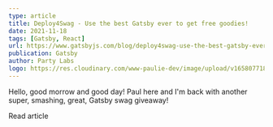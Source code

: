 ```yaml
---
type: article
title: Deploy4Swag - Use the best Gatsby ever to get free goodies!
date: 2021-11-18
tags: [Gatsby, React]
url: https://www.gatsbyjs.com/blog/deploy4swag-use-the-best-gatsby-ever-to-get-free-goodies
publication: Gatsby
author: Party Labs
logo: https://res.cloudinary.com/www-paulie-dev/image/upload/v1658077182/paulie.dev/Logos/gatsby-logo_dgbkjm.png
---
```


Hello, good morrow and good day! Paul here and I'm back with another super, smashing, great, Gatsby swag giveaway!

<MarkdownCtaLink href="https://www.gatsbyjs.com/blog/deploy4swag-use-the-best-gatsby-ever-to-get-free-goodies">
  Read article
</MarkdownCtaLink>
